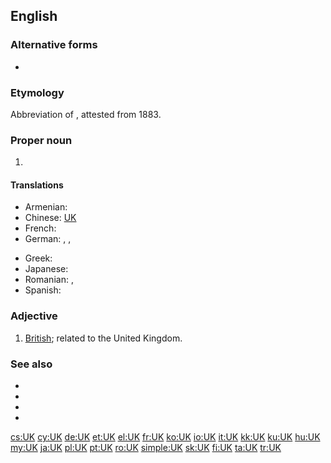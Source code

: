 {{also|uk|uK|.uk|-uk|ük|U.K.|-ük|Appendix:Variations of "uk"}}
==English==

===Alternative forms===
* {{l|en|U.K.}}

===Etymology===
Abbreviation of {{m|en|United Kingdom}}, attested from 1883.

===Proper noun===
{{en-proper noun}}

# {{abbreviation of|United Kingdom|lang=en}}

====Translations====
{{trans-top|Abbreviation of United Kingdom}}
* Armenian: {{t|hy|ՄԹ}}
* Chinese: [[UK]]
* French: {{t|fr|R.U.|m}}
* German: {{t|de|VK|n}}, {{t-check|de|V. K.|n}}, {{t-check|de|V.K.|n}}
{{trans-mid}}
* Greek: {{t|el|ΗΒ|n}}
* Japanese: {{t+|ja|UK}}
* Romanian: {{t|ro|R.U.|n}}, {{t|ro|RU|n}}
* Spanish: {{t|es|R.U.|m}}
{{trans-bottom}}

===Adjective===
{{en-adj|?}}

# [[British]]; related to the United Kingdom.

===See also===
* {{l|en|United Kingdom of Great Britain}}
* {{l|en|United Kingdom of Great Britain and Ireland}}
* {{l|en|United Kingdom of Great Britain and Northern Ireland}}
* {{l|en|British Isles}}

[[cs:UK]]
[[cy:UK]]
[[de:UK]]
[[et:UK]]
[[el:UK]]
[[fr:UK]]
[[ko:UK]]
[[io:UK]]
[[it:UK]]
[[kk:UK]]
[[ku:UK]]
[[hu:UK]]
[[my:UK]]
[[ja:UK]]
[[pl:UK]]
[[pt:UK]]
[[ro:UK]]
[[simple:UK]]
[[sk:UK]]
[[fi:UK]]
[[ta:UK]]
[[tr:UK]]